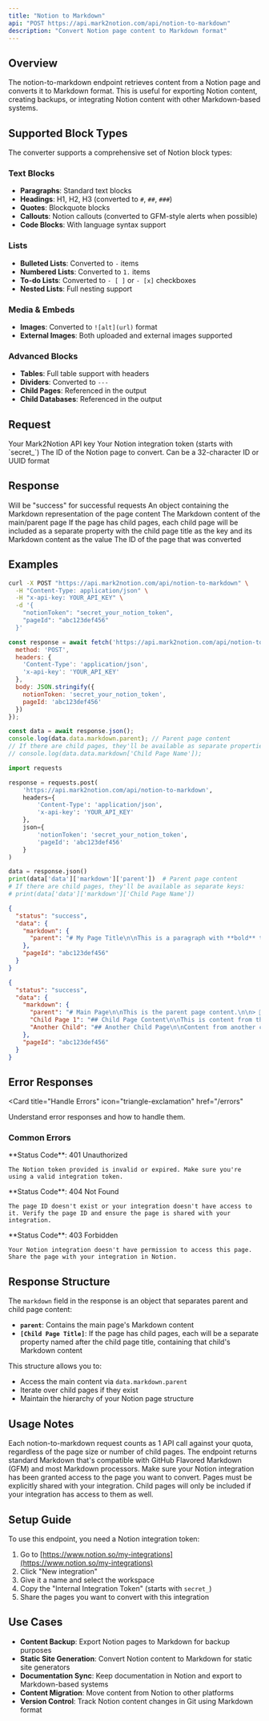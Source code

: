 ```yaml
---
title: "Notion to Markdown"
api: "POST https://api.mark2notion.com/api/notion-to-markdown"
description: "Convert Notion page content to Markdown format"
---
```


## Overview

The notion-to-markdown endpoint retrieves content from a Notion page and converts it to Markdown format. This is useful for exporting Notion content, creating backups, or integrating Notion content with other Markdown-based systems.

## Supported Block Types

The converter supports a comprehensive set of Notion block types:

### Text Blocks
- **Paragraphs**: Standard text blocks
- **Headings**: H1, H2, H3 (converted to `#`, `##`, `###`)
- **Quotes**: Blockquote blocks
- **Callouts**: Notion callouts (converted to GFM-style alerts when possible)
- **Code Blocks**: With language syntax support

### Lists
- **Bulleted Lists**: Converted to `-` items
- **Numbered Lists**: Converted to `1.` items
- **To-do Lists**: Converted to `- [ ]` or `- [x]` checkboxes
- **Nested Lists**: Full nesting support

### Media & Embeds
- **Images**: Converted to `![alt](url)` format
- **External Images**: Both uploaded and external images supported

### Advanced Blocks
- **Tables**: Full table support with headers
- **Dividers**: Converted to `---`
- **Child Pages**: Referenced in the output
- **Child Databases**: Referenced in the output

## Request

<ParamField header="x-api-key" type="string" required>
  Your Mark2Notion API key
</ParamField>

<ParamField body="notionToken" type="string" required>
  Your Notion integration token (starts with `secret_`)
</ParamField>

<ParamField body="pageId" type="string" required>
  The ID of the Notion page to convert. Can be a 32-character ID or UUID format
</ParamField>

## Response

<ResponseField name="status" type="string">
  Will be "success" for successful requests
</ResponseField>

<ResponseField name="data" type="object">
  <Expandable title="data">
    <ResponseField name="markdown" type="object">
      An object containing the Markdown representation of the page content
      <Expandable title="markdown">
        <ResponseField name="parent" type="string">
          The Markdown content of the main/parent page
        </ResponseField>
        <ResponseField name="[childPageTitle]" type="string">
          If the page has child pages, each child page will be included as a separate property with the child page title as the key and its Markdown content as the value
        </ResponseField>
      </Expandable>
    </ResponseField>
    <ResponseField name="pageId" type="string">
      The ID of the page that was converted
    </ResponseField>
  </Expandable>
</ResponseField>

## Examples

<CodeGroup>

```bash curl
curl -X POST "https://api.mark2notion.com/api/notion-to-markdown" \
  -H "Content-Type: application/json" \
  -H "x-api-key: YOUR_API_KEY" \
  -d '{
    "notionToken": "secret_your_notion_token",
    "pageId": "abc123def456"
  }'
```

```javascript JavaScript
const response = await fetch('https://api.mark2notion.com/api/notion-to-markdown', {
  method: 'POST',
  headers: {
    'Content-Type': 'application/json',
    'x-api-key': 'YOUR_API_KEY'
  },
  body: JSON.stringify({
    notionToken: 'secret_your_notion_token',
    pageId: 'abc123def456'
  })
});

const data = await response.json();
console.log(data.data.markdown.parent); // Parent page content
// If there are child pages, they'll be available as separate properties:
// console.log(data.data.markdown['Child Page Name']);
```

```python Python
import requests

response = requests.post(
    'https://api.mark2notion.com/api/notion-to-markdown',
    headers={
        'Content-Type': 'application/json',
        'x-api-key': 'YOUR_API_KEY'
    },
    json={
        'notionToken': 'secret_your_notion_token',
        'pageId': 'abc123def456'
    }
)

data = response.json()
print(data['data']['markdown']['parent'])  # Parent page content
# If there are child pages, they'll be available as separate keys:
# print(data['data']['markdown']['Child Page Name'])
```

</CodeGroup>

<ResponseExample>

```json Example Response (Simple Page)
{
  "status": "success",
  "data": {
    "markdown": {
      "parent": "# My Page Title\n\nThis is a paragraph with **bold** text and *italic* text.\n\n## Subheading\n\n- List item 1\n- List item 2\n  - Nested item\n\n---\n\n```javascript\nconsole.log('Code block');\n```\n\n> This is a quote block\n\n| Column 1 | Column 2 |\n|----------|----------|\n| Cell 1   | Cell 2   |"
    },
    "pageId": "abc123def456"
  }
}
```

```json Example Response (Page with Child Pages)
{
  "status": "success",
  "data": {
    "markdown": {
      "parent": "# Main Page\n\nThis is the parent page content.\n\n> 📘 Note\n> This is a callout\n",
      "Child Page 1": "## Child Page Content\n\nThis is content from the first child page.\n",
      "Another Child": "## Another Child Page\n\nContent from another child page.\n"
    },
    "pageId": "abc123def456"
  }
}
```

</ResponseExample>

## Error Responses

<Card
  title="Handle Errors"
  icon="triangle-exclamation"
  href="/errors"
>
Understand error responses and how to handle them.
</Card>

### Common Errors

<AccordionGroup>
  <Accordion title="Invalid Notion Token">
    **Status Code**: 401 Unauthorized
    
    The Notion token provided is invalid or expired. Make sure you're using a valid integration token.
  </Accordion>
  
  <Accordion title="Page Not Found">
    **Status Code**: 404 Not Found
    
    The page ID doesn't exist or your integration doesn't have access to it. Verify the page ID and ensure the page is shared with your integration.
  </Accordion>
  
  <Accordion title="Access Denied">
    **Status Code**: 403 Forbidden
    
    Your Notion integration doesn't have permission to access this page. Share the page with your integration in Notion.
  </Accordion>
</AccordionGroup>

## Response Structure

The `markdown` field in the response is an object that separates parent and child page content:

- **`parent`**: Contains the main page's Markdown content
- **`[Child Page Title]`**: If the page has child pages, each will be a separate property named after the child page title, containing that child's Markdown content

This structure allows you to:
- Access the main content via `data.markdown.parent`
- Iterate over child pages if they exist
- Maintain the hierarchy of your Notion page structure

## Usage Notes

<Info>
Each notion-to-markdown request counts as 1 API call against your quota, regardless of the page size or number of child pages.
</Info>

<Tip>
The endpoint returns standard Markdown that's compatible with GitHub Flavored Markdown (GFM) and most Markdown processors.
</Tip>

<Warning>
Make sure your Notion integration has been granted access to the page you want to convert. Pages must be explicitly shared with your integration. Child pages will only be included if your integration has access to them as well.
</Warning>

## Setup Guide

To use this endpoint, you need a Notion integration token:

1. Go to [https://www.notion.so/my-integrations](https://www.notion.so/my-integrations)
2. Click "New integration"
3. Give it a name and select the workspace
4. Copy the "Internal Integration Token" (starts with `secret_`)
5. Share the pages you want to convert with this integration

## Use Cases

- **Content Backup**: Export Notion pages to Markdown for backup purposes
- **Static Site Generation**: Convert Notion content to Markdown for static site generators
- **Documentation Sync**: Keep documentation in Notion and export to Markdown-based systems
- **Content Migration**: Move content from Notion to other platforms
- **Version Control**: Track Notion content changes in Git using Markdown format

